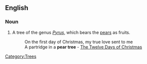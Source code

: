==English==

===Noun===
{{en-noun|sg=[[pear]] [[tree]]}}

# A tree of the genus ''[[Pyrus]]'', which bears the [[pear]]s as fruits. 
#:On the first day of Christmas, my true love sent to me 
#:A partridge in a '''pear tree''' - [[w:The Twelve Days of Christmas (song)|The Twelve Days of Christmas]] 

[[Category:Trees]]